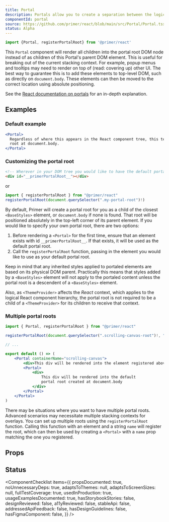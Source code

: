 ```yaml
---
title: Portal
description: Portals allow you to create a separation between the logical React component hierarchy and the physical DOM.
componentId: portal
source: https://github.com/primer/react/blob/main/src/Portal/Portal.tsx
status: Alpha
---
```



```js
import {Portal, registerPortalRoot} from '@primer/react'
```

This `Portal` component will render all children into the portal root DOM node instead of as children of this Portal's parent DOM element. This is useful for breaking out of the current stacking context. For example, popup menus and tooltips may need to render on top of (read: covering up) other UI. The best way to guarantee this is to add these elements to top-level DOM, such as directly on `document.body`. These elements can then be moved to the correct location using absolute positioning.

<Note variant="info">

See the [React documentation on portals](https://reactjs.org/docs/portals.html) for an in-depth explanation.

</Note>

## Examples

### Default example

```jsx
<Portal>
  Regardless of where this appears in the React component tree, this text will be rendered in the DOM within the portal
  root at document.body.
</Portal>
```

### Customizing the portal root

```html
<!-- Wherever in your DOM tree you would like to have the default portal root -->
<div id="__primerPortalRoot__"></div>
```

or

```js
import { registerPortalRoot } from "@primer/react"
registerPortalRoot(document.querySelector(".my-portal-root")!)
```

By default, Primer will create a portal root for you as a child of the closest `<BaseStyles>` element, or `document.body` if none is found. That root will be positioned absolutely in the top-left corner of its parent element. If you would like to specify your own portal root, there are two options:

1. Before rendering a `<Portal>` for the first time, ensure that an element exists with id `__primerPortalRoot__`. If that exists, it will be used as the default portal root.
2. Call the `registerPortalRoot` function, passing in the element you would like to use as your default portal root.

Keep in mind that any inherited styles applied to portaled elements are based on its physical DOM parent. Practically this means that styles added by a `<BaseStyles>` element will not apply to the portaled content unless the portal root is a descendent of a `<BaseStyles>` element.

Also, as `<ThemeProvider>` affects the _React_ context, which applies to the logical React component hierarchy, the portal root is not required to be a child of a `<ThemeProvider>` for its children to receive that context.

### Multiple portal roots

```jsx
import { Portal, registerPortalRoot } from "@primer/react"

registerPortalRoot(document.querySelector(".scrolling-canvas-root")!, "scrolling-canvas")

// ...

export default () => (
    <Portal containerName="scrolling-canvas">
        <div>This div will be rendered into the element registered above.</div>
        <Portal>
            <div>
                This div will be rendered into the default
                portal root created at document.body
            </div>
        </Portal>
    </Portal>
)
```

There may be situations where you want to have multiple portal roots. Advanced scenarios may necessitate multiple stacking contexts for overlays. You can set up multiple roots using the `registerPortalRoot` function. Calling this function with an element and a string `name` will register the root, which can then be used by creating a `<Portal>` with a `name` prop matching the one you registered.

## Props

<ComponentProps data={data} />

## Status

<ComponentChecklist
  items={{
    propsDocumented: true,
    noUnnecessaryDeps: true,
    adaptsToThemes: null,
    adaptsToScreenSizes: null,
    fullTestCoverage: true,
    usedInProduction: true,
    usageExamplesDocumented: true,
    hasStorybookStories: false,
    designReviewed: false,
    a11yReviewed: false,
    stableApi: false,
    addressedApiFeedback: false,
    hasDesignGuidelines: false,
    hasFigmaComponent: false,
  }}
/>
